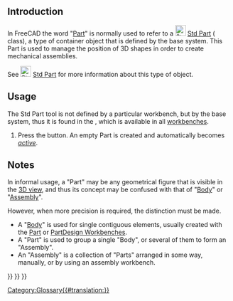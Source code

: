 <languages/>
<translate>

== Introduction == <!--T:1-->

</translate>
{{TOCright}}
<translate>

<!--T:2-->
In FreeCAD the word "[[Part|Part]]" is normally used to refer to a [[File:Std_Part.svg|24px]] [[Std_Part|Std Part]] ({{incode|App::Part}} class), a type of container object that is defined by the base system. This Part is used to manage the position of 3D shapes in order to create mechanical assemblies.

<!--T:3-->
See [[File:Std_Part.svg|24px]] [[Std_Part|Std Part]] for more information about this type of object.

== Usage == <!--T:4-->

<!--T:5-->
The Std Part tool is not defined by a particular workbench, but by the base system, thus it is found in the {{MenuCommand|structure toolbar}}, which is available in all [[Workbenches|workbenches]].

<!--T:6-->
# Press the {{Button|[[File:Std_Part.svg|16px]] [[Std_Part|Std Part]]}} button. An empty Part is created and automatically becomes ''[[Std_Part#Active_status|active]]''.

== Notes == <!--T:7-->

<!--T:8-->
In informal usage, a "Part" may be any geometrical figure that is visible in the [[3D view|3D view]], and thus its concept may be confused with that of "[[Body|Body]]" or "[[Assembly|Assembly]]".

<!--T:9-->
However, when more precision is required, the distinction must be made.
* A "[[Body|Body]]" is used for single contiguous elements, usually created with the [[Part_Workbench|Part]] or [[PartDesign_Workbench|PartDesign Workbenches]].
* A "Part" is used to group a single "Body", or several of them to form an "Assembly".
* An "Assembly" is a collection of "Parts" arranged in some way, manually, or by using an assembly workbench.

</translate>

{{Std Base navi{{#translation:}}}} 
{{Document objects navi{{#translation:}}}}
{{Userdocnavi{{#translation:}}}}
[[Category:Glossary{{#translation:}}]]